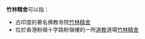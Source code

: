 '''竹林精舍'''可以指：
*古印度的著名佛教寺院[[竹林精舍|竹林精舍]]
*位於香港粉嶺十字路粉嶺樓的一所[[道教|道教]]道場[[竹林精舍_(粉嶺)|竹林精舍]]

{{disambig|cat=四字消歧義|竹林精舍}}